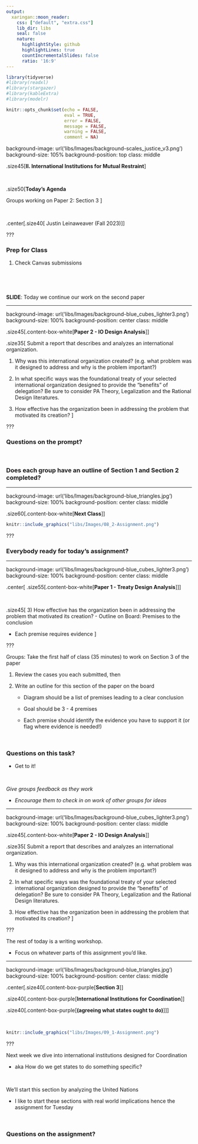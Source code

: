 ```yaml
---
output:
  xaringan::moon_reader:
    css: ["default", "extra.css"]
    lib_dir: libs
    seal: false
    nature:
      highlightStyle: github
      highlightLines: true
      countIncrementalSlides: false
      ratio: '16:9'
---
```


```r
library(tidyverse)
#library(readxl)
#library(stargazer)
#library(kableExtra)
#library(modelr)

knitr::opts_chunk$set(echo = FALSE,
                      eval = TRUE,
                      error = FALSE,
                      message = FALSE,
                      warning = FALSE,
                      comment = NA)
```

background-image: url('libs/Images/background-scales_justice_v3.png')
background-size: 105%
background-position: top
class: middle

.size45[**II. International Institutions for Mutual Restraint**]

<br>

.size50[**Today's Agenda**

Groups working on Paper 2: Section 3
]

<br>

.center[.size40[
  Justin Leinaweaver (Fall 2023)
]]

???

### Prep for Class
1. Check Canvas submissions

<br>

<br>

**SLIDE**: Today we continue our work on the second paper



---

background-image: url('libs/Images/background-blue_cubes_lighter3.png')
background-size: 100%
background-position: center
class: middle

.size45[.content-box-white[**Paper 2 - IO Design Analysis**]]

.size35[
Submit a report that describes and analyzes an international organization.

1. Why was this international organization created? (e.g. what problem was it designed to address and why is the problem important?)

2. In what specific ways was the foundational treaty of your selected international organization designed to provide the "benefits" of delegation? Be sure to consider PA Theory, Legalization and the Rational Design literatures.

3. How effective has the organization been in addressing the problem that motivated its creation?
]

???

### Questions on the prompt?

<br>

### Does each group have an outline of Section 1 and Section 2 completed?




---

background-image: url('libs/Images/background-blue_triangles.jpg')
background-size: 100%
background-position: center
class: middle

.size60[.content-box-white[**Next Class**]]

```r
knitr::include_graphics("libs/Images/08_2-Assignment.png")
```

???

### Everybody ready for today's assignment?




---

background-image: url('libs/Images/background-blue_cubes_lighter3.png')
background-size: 100%
background-position: center
class: middle

.center[
.size55[.content-box-white[**Paper 1 - Treaty Design Analysis**]]
]

<br>

.size45[
3) How effective has the organization been in addressing the problem that motivated its creation?
- Outline on Board: Premises to the conclusion

- Each premise requires evidence
]

???

Groups: Take the first half of class (35 minutes) to work on Section 3 of the paper

1. Review the cases you each submitted, then 

2. Write an outline for this section of the paper on the board
    - Diagram should be a list of premises leading to a clear conclusion
    
    - Goal should be 3 - 4 premises
    
    - Each premise should identify the evidence you have to support it (or flag where evidence is needed!)
    
<br>

### Questions on this task?

- Get to it!

<br>

*Give groups feedback as they work*

- *Encourage them to check in on work of other groups for ideas*




---

background-image: url('libs/Images/background-blue_cubes_lighter3.png')
background-size: 100%
background-position: center
class: middle

.size45[.content-box-white[**Paper 2 - IO Design Analysis**]]

.size35[
Submit a report that describes and analyzes an international organization.

1. Why was this international organization created? (e.g. what problem was it designed to address and why is the problem important?)

2. In what specific ways was the foundational treaty of your selected international organization designed to provide the "benefits" of delegation? Be sure to consider PA Theory, Legalization and the Rational Design literatures.

3. How effective has the organization been in addressing the problem that motivated its creation?
]

???

The rest of today is a writing workshop.

- Focus on whatever parts of this assignment you'd like.





---

background-image: url('libs/Images/background-blue_triangles.jpg')
background-size: 100%
background-position: center
class: middle

.center[.size40[.content-box-purple[**Section 3**]]

.size40[.content-box-purple[**International Institutions for Coordination**]]

.size40[.content-box-purple[**(agreeing what states ought to do)**]]]

<br>

```r
knitr::include_graphics("libs/Images/09_1-Assignment.png")
```

???

Next week we dive into international institutions designed for Coordination

- aka How do we get states to do something specific?

<br>

We'll start this section by analyzing the United Nations

- I like to start these sections with real world implications hence the assignment for Tuesday

<br>

### Questions on the assignment?